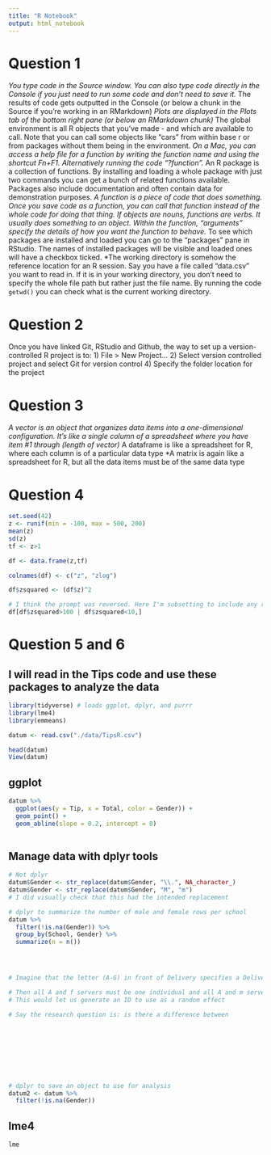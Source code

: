 ```yaml
---
title: "R Notebook"
output: html_notebook
---
```


# Question 1
*You type code in the Source window. You can also type code directly in the Console if you just need to run some code and don't need to save it.
*The results of code gets outputted in the Console (or below a chunk in the Source if you're working in an RMarkdown)
*Plots are displayed in the Plots tab of the bottom right pane (or below an RMarkdown chunk)
*The global environment is all R objects that you've made - and which are available to call. Note that you can call some objects like "cars" from within base r or from packages without them being in the environment.
*On a Mac, you can access a help file for a function by writing the function name and using the shortcut Fn+F1. Alternatively running the code "?function".
*An R package is a collection of functions. By installing and loading a whole package with just two commands you can get a bunch of related functions available. Packages also include documentation and often contain data for demonstration purposes.
*A function is a piece of code that does something. Once you save code as a function, you can call that function instead of the whole code for doing that thing. If objects are nouns, functions are verbs. It usually does something to an object. Within the function, "arguments" specify the details of how you want the function to behave.
*To see which packages are installed and loaded you can go to the "packages" pane in RStudio. The names of installed packages will be visible and loaded ones will have a checkbox ticked.
*The working directory is somehow the reference location for an R session. Say you have a file called "data.csv" you want to read in. If it is in your working directory, you don't need to specify the whole file path but rather just the file name. By running the code `getwd()` you can check what is the current working directory.

# Question 2
Once you have linked Git, RStudio and Github, the way to set up a version-controlled R project is to:
1) File > New Project...
2) Select version controlled project and select Git for version control
4) Specify the folder location for the project


# Question 3
*A vector is an object that organizes data items into a one-dimensional configuration. It's like a single column of a spreadsheet where you have item #1 through (length of vector)
*A dataframe is like a spreadsheet for R, where each column is of a particular data type
*A matrix is again like a spreadsheet for R, but all the data items must be of the same data type

# Question 4

```r
set.seed(42)
z <- runif(min = -100, max = 500, 200)
mean(z)
sd(z)
tf <- z>1

df <- data.frame(z,tf)

colnames(df) <- c("z", "zlog")

df$zsquared <- (df$z)^2

# I think the prompt was reversed. Here I'm subsetting to include any rows where zsquared is either: below 10, or above 100
df[df$zsquared>100 | df$zsquared<10,]
```

# Question 5 and 6
## I will read in the Tips code and use these packages to analyze the data

```r
library(tidyverse) # loads ggplot, dplyr, and purrr
library(lme4)
library(emmeans)
```

```r
datum <- read.csv("./data/TipsR.csv")

head(datum)
View(datum)

```

## ggplot
```r
datum %>% 
  ggplot(aes(y = Tip, x = Total, color = Gender)) +
  geom_point() +
  geom_abline(slope = 0.2, intercept = 0)
  
```

## Manage data with dplyr tools

```r

# Not dplyr
datum$Gender <- str_replace(datum$Gender, "\\.", NA_character_)
datum$Gender <- str_replace(datum$Gender, "M", "m")
# I did visually check that this had the intended replacement

# dplyr to summarize the number of male and female rows per school
datum %>% 
  filter(!is.na(Gender)) %>% 
  group_by(School, Gender) %>% 
  summarize(n = n())




# Imagine that the letter (A-G) in front of Delivery specifies a Delivery team (made up of 1 male and 1 female)

# Then all A and f servers must be one individual and all A and m servers must be a second individual
# This would let us generate an ID to use as a random effect

# Say the research question is: is there a difference between









# dplyr to save an object to use for analysis
datum2 <- datum %>% 
  filter(!is.na(Gender))


```




## lme4
```r
lme
```






